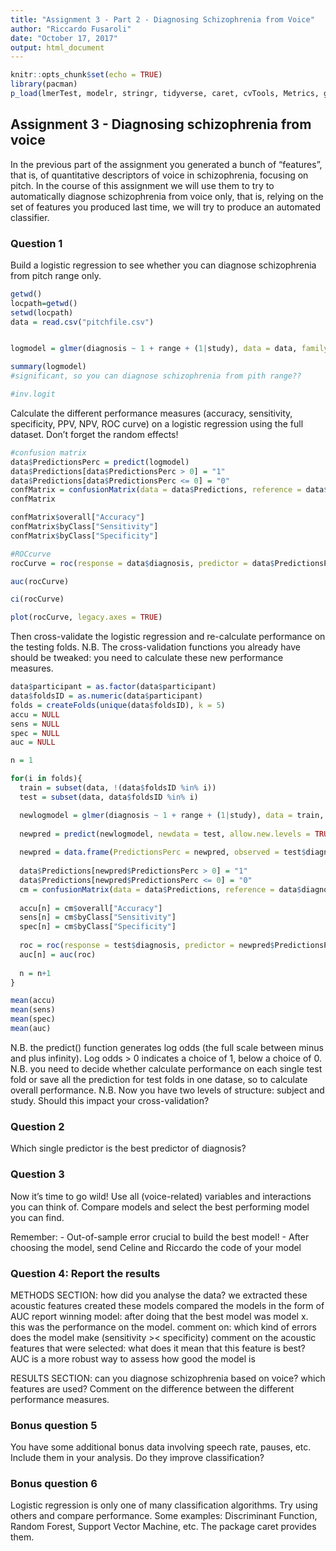 ```yaml
---
title: "Assignment 3 - Part 2 - Diagnosing Schizophrenia from Voice"
author: "Riccardo Fusaroli"
date: "October 17, 2017"
output: html_document
---
```


```r
knitr::opts_chunk$set(echo = TRUE)
library(pacman)
p_load(lmerTest, modelr, stringr, tidyverse, caret, cvTools, Metrics, ggplot2, pROC)
```

## Assignment 3 - Diagnosing schizophrenia from voice

In the previous part of the assignment you generated a bunch of "features", that is, of quantitative descriptors of voice in schizophrenia, focusing on pitch.
In the course of this assignment we will use them to try to automatically diagnose schizophrenia from voice only, that is, relying on the set of features you produced last time, we will try to produce an automated classifier.

### Question 1
Build a logistic regression to see whether you can diagnose schizophrenia from pitch range only.
```r
getwd()
locpath=getwd()
setwd(locpath)
data = read.csv("pitchfile.csv")


logmodel = glmer(diagnosis ~ 1 + range + (1|study), data = data, family = binomial)

summary(logmodel)
#significant, so you can diagnose schizophrenia from pith range??

#inv.logit
```


Calculate the different performance measures (accuracy, sensitivity, specificity, PPV, NPV, ROC curve) on a logistic regression using the full dataset. Don't forget the random effects!
```r
#confusion matrix
data$PredictionsPerc = predict(logmodel)
data$Predictions[data$PredictionsPerc > 0] = "1"
data$Predictions[data$PredictionsPerc <= 0] = "0"
confMatrix = confusionMatrix(data = data$Predictions, reference = data$diagnosis, positive = "1")
confMatrix

confMatrix$overall["Accuracy"]
confMatrix$byClass["Sensitivity"]
confMatrix$byClass["Specificity"]

#ROCcurve
rocCurve = roc(response = data$diagnosis, predictor = data$PredictionsPerc)

auc(rocCurve)

ci(rocCurve)

plot(rocCurve, legacy.axes = TRUE)
```


Then cross-validate the logistic regression and re-calculate performance on the testing folds. N.B. The cross-validation functions you already have should be tweaked: you need to calculate these new performance measures.
```r
data$participant = as.factor(data$participant)
data$foldsID = as.numeric(data$participant)
folds = createFolds(unique(data$foldsID), k = 5)
accu = NULL
sens = NULL
spec = NULL
auc = NULL

n = 1

for(i in folds){
  train = subset(data, !(data$foldsID %in% i))
  test = subset(data, data$foldsID %in% i)

  newlogmodel = glmer(diagnosis ~ 1 + range + (1|study), data = train, family = binomial)
  
  newpred = predict(newlogmodel, newdata = test, allow.new.levels = TRUE)
  
  newpred = data.frame(PredictionsPerc = newpred, observed = test$diagnosis)
  
  data$Predictions[newpred$PredictionsPerc > 0] = "1"
  data$Predictions[newpred$PredictionsPerc <= 0] = "0"
  cm = confusionMatrix(data = data$Predictions, reference = data$diagnosis, positive = "1")
  
  accu[n] = cm$overall["Accuracy"]
  sens[n] = cm$byClass["Sensitivity"]
  spec[n] = cm$byClass["Specificity"]
  
  roc = roc(response = test$diagnosis, predictor = newpred$PredictionsPerc)
  auc[n] = auc(roc)
  
  n = n+1
}

mean(accu) 
mean(sens)
mean(spec)
mean(auc)
```


N.B. the predict() function generates log odds (the full scale between minus and plus infinity). Log odds > 0 indicates a choice of 1, below a choice of 0.
N.B. you need to decide whether calculate performance on each single test fold or save all the prediction for test folds in one datase, so to calculate overall performance.
N.B. Now you have two levels of structure: subject and study. Should this impact your cross-validation?

### Question 2

Which single predictor is the best predictor of diagnosis? 


### Question 3

Now it's time to go wild! Use all (voice-related) variables and interactions you can think of. Compare models and select the best performing model you can find.

Remember:
- Out-of-sample error crucial to build the best model!
- After choosing the model, send Celine and Riccardo the code of your model


### Question 4: Report the results

METHODS SECTION: how did you analyse the data?
we extracted these acoustic features
created these models
compared the models in the form of AUC
report winning model: after doing that the best model was model x. this was the performance on the model.
comment on: which kind of errors does the model make (sensitivity >< specificity)
comment on the acoustic features that were selected: what does it mean that this feature is best?
AUC is a more robust way to assess how good the model is

RESULTS SECTION: can you diagnose schizophrenia based on voice? which features are used? Comment on the difference between the different performance measures.

### Bonus question 5

You have some additional bonus data involving speech rate, pauses, etc. Include them in your analysis. Do they improve classification?

### Bonus question 6

Logistic regression is only one of many classification algorithms. Try using others and compare performance. Some examples: Discriminant Function, Random Forest, Support Vector Machine, etc. The package caret provides them.
